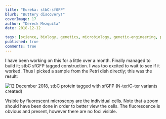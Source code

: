 ```yaml
---
title: "Eureka: stbC-sfGFP"
blurb: "Buttery discovery!"
coverImage: 17
author: "Dereck Mezquita"
date: 2018-12-12

tags: [science, biology, genetics, microbiology, genetic-engineering, protein-tagging]
published: true
comments: true
---
```


I have been working on this for a little over a month. Finally managed to build it; stbC sfGFP tagged construction. I was too excited to wait to see if it worked. Thus I picked a sample from the Petri dish directly; this was the result:

![12 December 2018, stbC protein tagged with sfGFP (N-ter/C-ter variants created)](/blog/20181212_eureka-stbc-sf-gfp/20181212_eureka-stb-cGFP.png)

Visible by fluorescent microscopy are the individual cells. Note that a zoom should have been done in order to better view the cells. The fluorescence is obvious and present, however there are no foci visible.